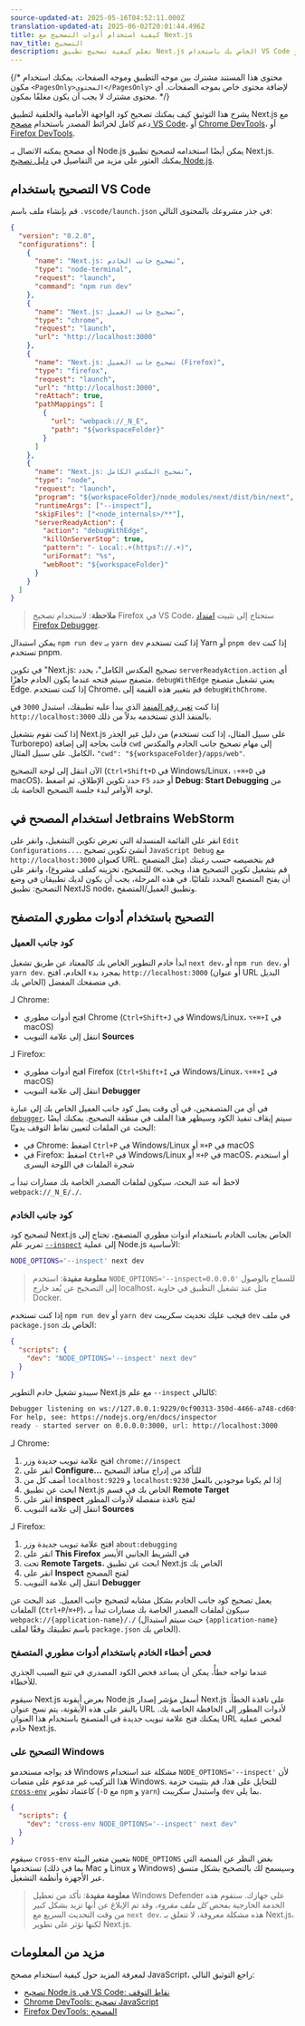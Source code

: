 ```yaml
---
source-updated-at: 2025-05-16T04:52:11.000Z
translation-updated-at: 2025-06-02T20:01:44.496Z
title: كيفية استخدام أدوات التصحيح مع Next.js
nav_title: التصحيح
description: تعلم كيفية تصحيح تطبيق Next.js الخاص بك باستخدام VS Code أو Chrome DevTools أو Firefox DevTools.
---
```


{/* محتوى هذا المستند مشترك بين موجه التطبيق وموجه الصفحات. يمكنك استخدام مكون `<PagesOnly>المحتوى</PagesOnly>` لإضافة محتوى خاص بموجه الصفحات. أي محتوى مشترك لا يجب أن يكون مغلفًا بمكون. */}

يشرح هذا التوثيق كيف يمكنك تصحيح كود الواجهة الأمامية والخلفية لتطبيق Next.js مع دعم كامل لخرائط المصدر باستخدام [مصحح VS Code](https://code.visualstudio.com/docs/editor/debugging)، أو [Chrome DevTools](https://developers.google.com/web/tools/chrome-devtools)، أو [Firefox DevTools](https://firefox-source-docs.mozilla.org/devtools-user/).

أي مصحح يمكنه الاتصال بـ Node.js يمكن أيضًا استخدامه لتصحيح تطبيق Next.js. يمكنك العثور على مزيد من التفاصيل في [دليل تصحيح Node.js](https://nodejs.org/en/docs/guides/debugging-getting-started/).

## التصحيح باستخدام VS Code

قم بإنشاء ملف باسم `.vscode/launch.json` في جذر مشروعك بالمحتوى التالي:

```json filename="launch.json"
{
  "version": "0.2.0",
  "configurations": [
    {
      "name": "Next.js: تصحيح جانب الخادم",
      "type": "node-terminal",
      "request": "launch",
      "command": "npm run dev"
    },
    {
      "name": "Next.js: تصحيح جانب العميل",
      "type": "chrome",
      "request": "launch",
      "url": "http://localhost:3000"
    },
    {
      "name": "Next.js: تصحيح جانب العميل (Firefox)",
      "type": "firefox",
      "request": "launch",
      "url": "http://localhost:3000",
      "reAttach": true,
      "pathMappings": [
        {
          "url": "webpack://_N_E",
          "path": "${workspaceFolder}"
        }
      ]
    },
    {
      "name": "Next.js: تصحيح المكدس الكامل",
      "type": "node",
      "request": "launch",
      "program": "${workspaceFolder}/node_modules/next/dist/bin/next",
      "runtimeArgs": ["--inspect"],
      "skipFiles": ["<node_internals>/**"],
      "serverReadyAction": {
        "action": "debugWithEdge",
        "killOnServerStop": true,
        "pattern": "- Local:.+(https?://.+)",
        "uriFormat": "%s",
        "webRoot": "${workspaceFolder}"
      }
    }
  ]
}
```

> **ملاحظة**: لاستخدام تصحيح Firefox في VS Code، ستحتاج إلى تثبيت [امتداد Firefox Debugger](https://marketplace.visualstudio.com/items?itemName=firefox-devtools.vscode-firefox-debug).

يمكن استبدال `npm run dev` بـ `yarn dev` إذا كنت تستخدم Yarn أو `pnpm dev` إذا كنت تستخدم pnpm.

في تكوين "Next.js: تصحيح المكدس الكامل"، يحدد `serverReadyAction.action` أي متصفح سيتم فتحه عندما يكون الخادم جاهزًا. `debugWithEdge` يعني تشغيل متصفح Edge. إذا كنت تستخدم Chrome، قم بتغيير هذه القيمة إلى `debugWithChrome`.

إذا كنت [تغير رقم المنفذ](/docs/pages/api-reference/cli/next#next-dev-options) الذي يبدأ عليه تطبيقك، استبدل `3000` في `http://localhost:3000` بالمنفذ الذي تستخدمه بدلاً من ذلك.

إذا كنت تقوم بتشغيل Next.js من دليل غير الجذر (على سبيل المثال، إذا كنت تستخدم Turborepo) فأنت بحاجة إلى إضافة `cwd` إلى مهام تصحيح جانب الخادم والمكدس الكامل. على سبيل المثال، `"cwd": "${workspaceFolder}/apps/web"`.

الآن انتقل إلى لوحة التصحيح (`Ctrl+Shift+D` في Windows/Linux، `⇧+⌘+D` في macOS)، حدد تكوين الإطلاق، ثم اضغط `F5` أو حدد **Debug: Start Debugging** من لوحة الأوامر لبدء جلسة التصحيح الخاصة بك.

## استخدام المصحح في Jetbrains WebStorm

انقر على القائمة المنسدلة التي تعرض تكوين التشغيل، وانقر على `Edit Configurations...`. أنشئ تكوين تصحيح `JavaScript Debug` مع `http://localhost:3000` كعنوان URL. قم بتخصيصه حسب رغبتك (مثل المتصفح للتصحيح، تخزينه كملف مشروع)، وانقر على `OK`. قم بتشغيل تكوين التصحيح هذا، ويجب أن يفتح المتصفح المحدد تلقائيًا. في هذه المرحلة، يجب أن يكون لديك تطبيقان في وضع التصحيح: تطبيق NextJS node، وتطبيق العميل/المتصفح.

## التصحيح باستخدام أدوات مطوري المتصفح

### كود جانب العميل

ابدأ خادم التطوير الخاص بك كالمعتاد عن طريق تشغيل `next dev`، أو `npm run dev`، أو `yarn dev`. بمجرد بدء الخادم، افتح `http://localhost:3000` (أو عنوان URL البديل الخاص بك) في متصفحك المفضل.

لـ Chrome:

- افتح أدوات مطوري Chrome (`Ctrl+Shift+J` في Windows/Linux، `⌥+⌘+I` في macOS)
- انتقل إلى علامة التبويب **Sources**

لـ Firefox:

- افتح أدوات مطوري Firefox (`Ctrl+Shift+I` في Windows/Linux، `⌥+⌘+I` في macOS)
- انتقل إلى علامة التبويب **Debugger**

في أي من المتصفحين، في أي وقت يصل كود جانب العميل الخاص بك إلى عبارة [`debugger`](https://developer.mozilla.org/docs/Web/JavaScript/Reference/Statements/debugger)، سيتم إيقاف تنفيذ الكود وسيظهر هذا الملف في منطقة التصحيح. يمكنك أيضًا البحث عن الملفات لتعيين نقاط التوقف يدويًا:

- في Chrome: اضغط `Ctrl+P` في Windows/Linux أو `⌘+P` في macOS
- في Firefox: اضغط `Ctrl+P` في Windows/Linux أو `⌘+P` في macOS، أو استخدم شجرة الملفات في اللوحة اليسرى

لاحظ أنه عند البحث، سيكون لملفات المصدر الخاصة بك مسارات تبدأ بـ `webpack://_N_E/./`.

### كود جانب الخادم

لتصحيح كود Next.js الخاص بجانب الخادم باستخدام أدوات مطوري المتصفح، تحتاج إلى تمرير علم [`--inspect`](https://nodejs.org/api/cli.html#cli_inspect_host_port) إلى عملية Node.js الأساسية:

```bash filename="Terminal"
NODE_OPTIONS='--inspect' next dev
```

> **معلومة مفيدة**: استخدم `NODE_OPTIONS='--inspect=0.0.0.0'` للسماح بالوصول إلى التصحيح عن بُعد خارج localhost، مثل عند تشغيل التطبيق في حاوية Docker.

إذا كنت تستخدم `npm run dev` أو `yarn dev` فيجب عليك تحديث سكريبت `dev` في ملف `package.json` الخاص بك:

```json filename="package.json"
{
  "scripts": {
    "dev": "NODE_OPTIONS='--inspect' next dev"
  }
}
```

سيبدو تشغيل خادم التطوير Next.js مع علم `--inspect` كالتالي:

```bash filename="Terminal"
Debugger listening on ws://127.0.0.1:9229/0cf90313-350d-4466-a748-cd60f4e47c95
For help, see: https://nodejs.org/en/docs/inspector
ready - started server on 0.0.0.0:3000, url: http://localhost:3000
```

لـ Chrome:

1. افتح علامة تبويب جديدة وزر `chrome://inspect`
2. انقر على **Configure...** للتأكد من إدراج منافذ التصحيح
3. أضف كل من `localhost:9229` و `localhost:9230` إذا لم يكونا موجودين بالفعل
4. ابحث عن تطبيق Next.js الخاص بك في قسم **Remote Target**
5. انقر على **inspect** لفتح نافذة منفصلة لأدوات المطور
6. انتقل إلى علامة التبويب **Sources**

لـ Firefox:

1. افتح علامة تبويب جديدة وزر `about:debugging`
2. انقر على **This Firefox** في الشريط الجانبي الأيسر
3. تحت **Remote Targets**، ابحث عن تطبيق Next.js الخاص بك
4. انقر على **Inspect** لفتح المصحح
5. انتقل إلى علامة التبويب **Debugger**

يعمل تصحيح كود جانب الخادم بشكل مشابه لتصحيح جانب العميل. عند البحث عن الملفات (`Ctrl+P`/`⌘+P`)، سيكون لملفات المصدر الخاصة بك مسارات تبدأ بـ `webpack://{application-name}/./` (حيث سيتم استبدال `{application-name}` باسم تطبيقك وفقًا لملف `package.json` الخاص بك).

### فحص أخطاء الخادم باستخدام أدوات مطوري المتصفح

عندما تواجه خطأً، يمكن أن يساعد فحص الكود المصدري في تتبع السبب الجذري للأخطاء.

سيقوم Next.js بعرض أيقونة Node.js أسفل مؤشر إصدار Next.js على نافذة الخطأ. بالنقر على هذه الأيقونة، يتم نسخ عنوان URL لأدوات المطور إلى الحافظة الخاصة بك. يمكنك فتح علامة تبويب جديدة في المتصفح باستخدام هذا العنوان URL لفحص عملية خادم Next.js.

### التصحيح على Windows

قد يواجه مستخدمو Windows مشكلة عند استخدام `NODE_OPTIONS='--inspect'` لأن هذا التركيب غير مدعوم على منصات Windows. للتحايل على هذا، قم بتثبيت حزمة [`cross-env`](https://www.npmjs.com/package/cross-env) كاعتماد تطوير (`-D` مع `npm` و `yarn`) واستبدل سكريبت `dev` بما يلي.

```json filename="package.json"
{
  "scripts": {
    "dev": "cross-env NODE_OPTIONS='--inspect' next dev"
  }
}
```

سيقوم `cross-env` بتعيين متغير البيئة `NODE_OPTIONS` بغض النظر عن المنصة التي تستخدمها (بما في ذلك Mac و Linux و Windows) وسيسمح لك بالتصحيح بشكل متسق عبر الأجهزة وأنظمة التشغيل.

> **معلومة مفيدة**: تأكد من تعطيل Windows Defender على جهازك. ستقوم هذه الخدمة الخارجية بفحص _كل ملف مقروء_، وقد تم الإبلاغ عن أنها تزيد بشكل كبير من وقت التحديث السريع مع `next dev`. هذه مشكلة معروفة، لا تتعلق بـ Next.js، لكنها تؤثر على تطوير Next.js.

## مزيد من المعلومات

لمعرفة المزيد حول كيفية استخدام مصحح JavaScript، راجع التوثيق التالي:

- [تصحيح Node.js في VS Code: نقاط التوقف](https://code.visualstudio.com/docs/nodejs/nodejs-debugging#_breakpoints)
- [Chrome DevTools: تصحيح JavaScript](https://developers.google.com/web/tools/chrome-devtools/javascript)
- [Firefox DevTools: المصحح](https://firefox-source-docs.mozilla.org/devtools-user/debugger/)